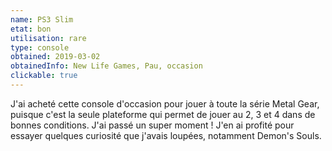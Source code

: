 ```yaml
---
name: PS3 Slim
etat: bon
utilisation: rare
type: console
obtained: 2019-03-02
obtainedInfo: New Life Games, Pau, occasion
clickable: true
---
```


J'ai acheté cette console d'occasion pour jouer à toute la série Metal Gear, puisque c'est la seule plateforme qui permet de jouer au 2, 3 et 4 dans de bonnes conditions. J'ai passé un super moment ! J'en ai profité pour essayer quelques curiosité que j'avais loupées, notamment Demon's Souls.
